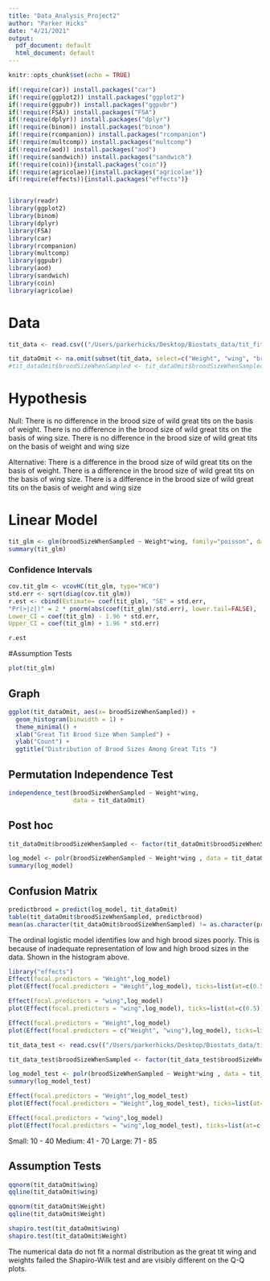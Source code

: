 ```yaml
---
title: "Data_Analysis_Project2"
author: "Parker Hicks"
date: "4/21/2021"
output:
  pdf_document: default
  html_document: default
---
```


```r
knitr::opts_chunk$set(echo = TRUE)

if(!require(car)) install.packages("car")
if(!require(ggplot2)) install.packages("ggplot2")
if(!require(ggpubr)) install.packages("ggpubr")
if(!require(FSA)) install.packages("FSA")
if(!require(dplyr)) install.packages("dplyr")
if(!require(binom)) install.packages("binom")
if(!require(rcompanion)) install.packages("rcompanion")
if(!require(multcomp)) install.packages("multcomp")
if(!require(aod)) install.packages("aod")
if(!require(sandwich)) install.packages("sandwich")
if(!require(coin)){install.packages("coin")}
if(!require(agricolae)){install.packages("agricolae")}
if(!require(effects)){install.packages("effects")}


library(readr)
library(ggplot2)
library(binom)
library(dplyr)
library(FSA)
library(car)
library(rcompanion)
library(multcomp)
library(ggpubr)
library(aod)
library(sandwich)
library(coin)
library(agricolae)
```

# Data
```r
tit_data <- read.csv(("/Users/parkerhicks/Desktop/Biostats_data/tit_fitness_data.csv"), stringsAsFactors = TRUE)

tit_dataOmit <- na.omit(subset(tit_data, select=c("Weight", "wing", "broodSizeWhenSampled")))
#tit_dataOmit$broodSizeWhenSampled <- tit_dataOmit$broodSizeWhenSampled / 10
```

# Hypothesis

Null: 
There is no difference in the brood size of wild great tits on the basis of weight.
There is no difference in the brood size of wild great tits on the basis of wing size.
There is no difference in the brood size of wild great tits on the basis of weight and wing size

Alternative:
There is a difference in the brood size of wild great tits on the basis of weight.
There is a difference in the brood size of wild great tits on the basis of wing size.
There is a difference in the brood size of wild great tits on the basis of weight and wing size

# Linear Model
```r
tit_glm <- glm(broodSizeWhenSampled ~ Weight*wing, family="poisson", data = tit_dataOmit)
summary(tit_glm)
```

### Confidence Intervals
```r
cov.tit_glm <- vcovHC(tit_glm, type="HC0")
std.err <- sqrt(diag(cov.tit_glm))
r.est <- cbind(Estimate= coef(tit_glm), "SE" = std.err,
"Pr(>|z|)" = 2 * pnorm(abs(coef(tit_glm)/std.err), lower.tail=FALSE),
Lower_CI = coef(tit_glm) - 1.96 * std.err,
Upper_CI = coef(tit_glm) + 1.96 * std.err)

r.est
```


#Assumption Tests
```r
plot(tit_glm)
```

## Graph
```r
ggplot(tit_dataOmit, aes(x= broodSizeWhenSampled)) +
  geom_histogram(binwidth = 1) +
  theme_minimal() +
  xlab("Great Tit Brood Size When Sampled") +
  ylab("Count") +
  ggtitle("Distribution of Brood Sizes Among Great Tits ")
```

## Permutation Independence Test
```r
independence_test(broodSizeWhenSampled ~ Weight*wing,
                  data = tit_dataOmit)
```

## Post hoc
```r
tit_dataOmit$broodSizeWhenSampled <- factor(tit_dataOmit$broodSizeWhenSampled, levels = c(1, 2, 3, 4, 5, 6))

log_model <- polr(broodSizeWhenSampled ~ Weight*wing , data = tit_dataOmit, Hess = TRUE)
summary(log_model)
```


## Confusion Matrix
```r
predictbrood = predict(log_model, tit_dataOmit)
table(tit_dataOmit$broodSizeWhenSampled, predictbrood)
mean(as.character(tit_dataOmit$broodSizeWhenSampled) != as.character(predictbrood))
```
The ordinal logistic model identifies low and high brood sizes poorly. This is because of inadequate representation of low and high brood sizes in the data. Shown in the histogram above.

```r
library("effects")
Effect(focal.predictors = "Weight",log_model)
plot(Effect(focal.predictors = "Weight",log_model), ticks=list(at=c(0.5)))

Effect(focal.predictors = "wing",log_model)
plot(Effect(focal.predictors = "wing",log_model), ticks=list(at=c(0.5)))

Effect(focal.predictors = "Weight",log_model)
plot(Effect(focal.predictors = c("Weight", "wing"),log_model), ticks=list(at=c(0.5)))
```

```r
tit_data_test <- read.csv(("/Users/parkerhicks/Desktop/Biostats_data/tit_fitness_data_cat.csv"), stringsAsFactors = TRUE)

tit_data_test$broodSizeWhenSampled <- factor(tit_data_test$broodSizeWhenSampled, levels = c(1, 2, 3, 4, 5, 6))

log_model_test <- polr(broodSizeWhenSampled ~ Weight*wing , data = tit_data_test, Hess = TRUE)
summary(log_model_test)

Effect(focal.predictors = "Weight",log_model_test)
plot(Effect(focal.predictors = "Weight",log_model_test), ticks=list(at=c(0.5)))

Effect(focal.predictors = "wing",log_model)
plot(Effect(focal.predictors = "wing",log_model_test), ticks=list(at=c(0.5)))

```
Small: 10 - 40
Medium: 41 - 70
Large: 71 - 85

## Assumption Tests
```r
qqnorm(tit_dataOmit$wing)
qqline(tit_dataOmit$wing)

qqnorm(tit_dataOmit$Weight)
qqline(tit_dataOmit$Weight)

shapiro.test(tit_dataOmit$wing)
shapiro.test(tit_dataOmit$Weight)
```
The numerical data do not fit a normal distribution as the great tit wing and weights failed the Shapiro-Wilk test and are visibly different on the Q-Q plots. 







